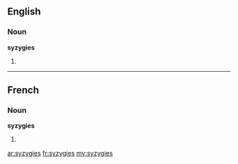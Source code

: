 ==English==

===Noun===
'''syzygies'''

# {{plural of|[[syzygy]]}}

----

==French==

===Noun===
'''syzygies''' {{f|p}}

# {{plural of|[[syzygie#French|syzygie]]|lang=fr}}

[[ar:syzygies]]
[[fr:syzygies]]
[[my:syzygies]]